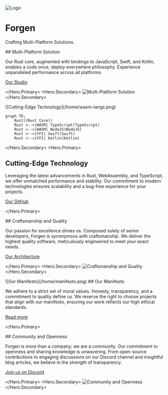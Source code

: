 
<Animation />

<div className="my-18">
<Jumbotron>

![Logo](/logo.png)

# Forgen

Crafting Multi-Platform Solutions.

</Jumbotron>
</div>

<Hero>
<Hero.Primary>
## Multi-Platform Solution

Our Rust core, augmented with bindings to JavaScript, Swift, and Kotlin, enables a <Highlight>code once, deploy everywhere</Highlight> philosophy. Experience unparalleled performance across all platforms.

[Our Studio](/en/studio)

</Hero.Primary>
<Hero.Secondary>
![Multi-Platform Solution](/home/multiplatform.png)
</Hero.Secondary>
</Hero>

<Hero>
<Hero.Secondary>
![Cutting-Edge Technology](/home/wasm-langs.png)

```mermaid
graph TD;
    Rust((Rust Core))
    Rust <-->|WASM| TypeScript(TypeScript)
    Rust <-->|WASM| NodeJS(NodeJS)
    Rust <-->|FFI| Swift(Swift)
    Rust <-->|FFI| Kotlin(Kotlin)
```

</Hero.Secondary>
<Hero.Primary>
## Cutting-Edge Technology

Leveraging the latest advancements in <Highlight>Rust, WebAssembly, and TypeScript</Highlight>, we offer unmatched performance and stability. Our commitment to modern technologies ensures scalability and a bug-free experience for your projects.

[Our GitHub](https://github.com/forgen-org)

</Hero.Primary>
</Hero>

<Hero right>
<Hero.Primary>
## Craftsmanship and Quality

Our passion for excellence drives us. Composed solely of <Highlight>senior developers</Highlight>, Forgen is synonymous with craftsmanship. We deliver the highest quality software, meticulously engineered to meet your exact needs.

[Our Architecture](/en/learn/introduction)

</Hero.Primary>
<Hero.Secondary>
![Craftsmanship and Quality](/home/bugfree.png)
</Hero.Secondary>
</Hero>

<Hero>
<Hero.Secondary>
![Our Manifesto](/home/manifesto.png)
</Hero.Secondary>
<Hero.Primary>
## Our Manifesto

We adhere to a strict set of moral values. Honesty, transparency, and a commitment to quality define us. We reserve the right to choose projects that align with our <Highlight>manifesto</Highlight>, ensuring our work reflects our high ethical standards.

[Read more](/en/manifesto)

</Hero.Primary>
</Hero>

<Hero right>
<Hero.Primary>
## Community and Openness

Forgen is more than a company; we are a community. Our commitment to openness and sharing knowledge is unwavering. From <Highlight>open-source</Highlight> contributions to engaging discussions on our Discord channel and insightful blog articles, we believe in the strength of transparency.

[Join us on Discord](https://discord.gg/6fTK3ssg)

</Hero.Primary>
<Hero.Secondary>
![Community and Openness](/home/discord.png)
</Hero.Secondary>
</Hero>
